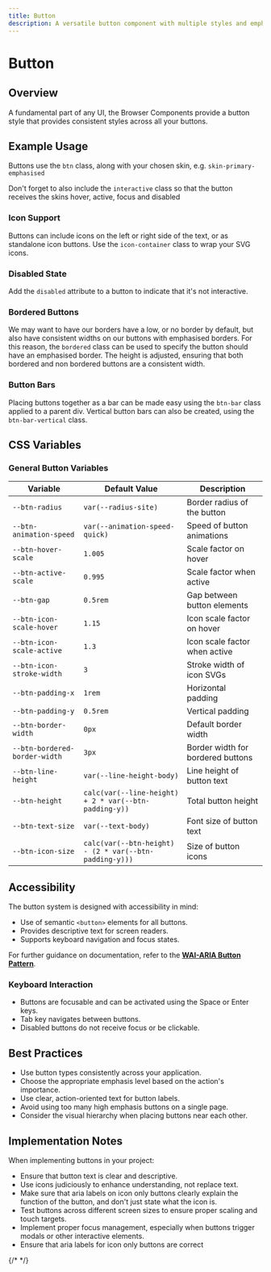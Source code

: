 ```yaml
---
title: Button
description: A versatile button component with multiple styles and emphasis levels
---
```



# Button

## Overview

A fundamental part of any UI, the Browser Components provide a button style that provides consistent styles across all your buttons.

## Example Usage

Buttons use the `btn` class, along with your chosen skin, e.g. `skin-primary-emphasised`

Don't forget to also include the `interactive` class so that the button receives the skins hover, active, focus and disabled

<ComponentPreview>
  <Buttons />
</ComponentPreview>

### Icon Support

Buttons can include icons on the left or right side of the text, or as standalone icon buttons. Use the `icon-container` class to wrap your SVG icons.

### Disabled State

Add the `disabled` attribute to a button to indicate that it's not interactive.

### Bordered Buttons

We may want to have our borders have a low, or no border by default, but also have consistent widths on our buttons with emphasised borders. For this reason, the `bordered` class can be used to specify the button should have an emphasised border. The height is adjusted, ensuring that both bordered and non bordered buttons are a consistent width.

<ComponentPreview>
  <ControlButton />
</ComponentPreview>

### Button Bars

Placing buttons together as a bar can be made easy using the `btn-bar` class applied to a parent div. Vertical button bars can also be created, using the `btn-bar-vertical` class.

<ComponentPreview>
  <ControlBar />
</ComponentPreview>

<ComponentPreview>
  <ControlBarVertical />
</ComponentPreview>

## CSS Variables

### General Button Variables

| Variable                      | Default Value                                          | Description                       |
| ----------------------------- | ------------------------------------------------------ | --------------------------------- |
| `--btn-radius`                | `var(--radius-site)`                                   | Border radius of the button       |
| `--btn-animation-speed`       | `var(--animation-speed-quick)`                         | Speed of button animations        |
| `--btn-hover-scale`           | `1.005`                                                | Scale factor on hover             |
| `--btn-active-scale`          | `0.995`                                                | Scale factor when active          |
| `--btn-gap`                   | `0.5rem`                                               | Gap between button elements       |
| `--btn-icon-scale-hover`      | `1.15`                                                 | Icon scale factor on hover        |
| `--btn-icon-scale-active`     | `1.3`                                                  | Icon scale factor when active     |
| `--btn-icon-stroke-width`     | `3`                                                    | Stroke width of icon SVGs         |
| `--btn-padding-x`             | `1rem`                                                 | Horizontal padding                |
| `--btn-padding-y`             | `0.5rem`                                               | Vertical padding                  |
| `--btn-border-width`          | `0px`                                                  | Default border width              |
| `--btn-bordered-border-width` | `3px`                                                  | Border width for bordered buttons |
| `--btn-line-height`           | `var(--line-height-body)`                              | Line height of button text        |
| `--btn-height`                | `calc(var(--line-height) + 2 * var(--btn-padding-y))`  | Total button height               |
| `--btn-text-size`             | `var(--text-body)`                                     | Font size of button text          |
| `--btn-icon-size`             | `calc(var(--btn-height) - (2 * var(--btn-padding-y)))` | Size of button icons              |

## Accessibility

The button system is designed with accessibility in mind:

- Use of semantic `<button>` elements for all buttons.
- Provides descriptive text for screen readers.
- Supports keyboard navigation and focus states.

For further guidance on documentation, refer to the **[WAI-ARIA Button Pattern](https://www.w3.org/WAI/ARIA/apg/patterns/button/examples/button/)**.

### Keyboard Interaction

- Buttons are focusable and can be activated using the Space or Enter keys.
- Tab key navigates between buttons.
- Disabled buttons do not receive focus or be clickable.

## Best Practices

- Use button types consistently across your application.
- Choose the appropriate emphasis level based on the action's importance.
- Use clear, action-oriented text for button labels.
- Avoid using too many high emphasis buttons on a single page.
- Consider the visual hierarchy when placing buttons near each other.

## Implementation Notes

When implementing buttons in your project:

- Ensure that button text is clear and descriptive.
- Use icons judiciously to enhance understanding, not replace text.
- Make sure that aria labels on icon only buttons clearly explain the function of the button, and don't just state what the icon is.
- Test buttons across different screen sizes to ensure proper scaling and touch targets.
- Implement proper focus management, especially when buttons trigger modals or other interactive elements.
- Ensure that aria labels for icon only buttons are correct

{/*  */}
